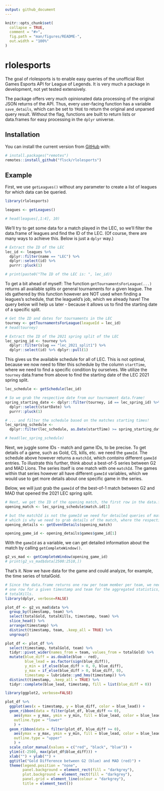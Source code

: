 ```yaml
---
output: github_document
---
```


<!-- README.md is generated from README.Rmd. Please edit that file -->

```r
knitr::opts_chunk$set(
  collapse = TRUE,
  comment = "#>",
  fig.path = "man/figures/README-",
  out.width = "100%"
)
```

# rlolesports

<!-- badges: start -->
<!-- badges: end -->

The goal of rlolesports is to enable easy queries of the unofficial 
Riot Games Esports API for League of Legends. 
It is very much a package in development, not yet tested extensively. 

The package offers very much opinionated data processing of the original
JSON returns of the API. Thus, every user-facing function has a variable 
`save_details`, which can be set to `TRUE` to return the original and unparsed
query result. Without the flag, functions are built to return lists or data.frames
for easy processing in the `dplyr` universe. 

## Installation

You can install the current version from [GitHub](https://github.com/) with:

``` r
# install.packages("remotes")
remotes::install_github("flsck/rlolesports")
```

## Example

First, we use `getLeagues()` without any parameter to create a list of 
leagues for which data can be queried. 

```r
library(rlolesports)

leagues <- getLeagues()

# head(leagues[,1:4], 10)
```

We'll try to get some data for a match played in the LEC, so we'll filter
the data.frame of leagues and find the ID of the LEC. (Of course, there are
many ways to achieve this. Below is just a `dplyr` way.)

```r
# Extract the ID of the LEC
lec_id <- leagues %>%
  dplyr::filter(name == "LEC") %>%
  dplyr::select(id) %>% 
  purrr::pluck(1)

# print(paste0("The ID of the LEC is: ", lec_id))
```

To get a bit ahead of myself: The function `getTournamentsForLeague(...)` returns all available 
splits or general tournaments for a given league. The ids gathered by this function however are NOT
used when finding a leagues's schedule, that the leagueId's job, which we already have! 
The query below will help us later - because it allows us to find the starting date of a specific
split.

```r
# Get the ID and dates for tournaments in the LEC
tourney <- getTournamentsForLeague(leagueId = lec_id)
# head(tourney)

# Extract the ID of the 2021 spring split of the LEC
lec_spring_id <- tourney %>%
  dplyr::filter(slug == "lec_2021_split1") %>%
  dplyr::select(id) %>% dplyr::pull(1)
```


This gives us the available schedule for all of LEC. This is not optimal, 
because we now need to filter this schedule by the column `startTime`, where we 
need to find a specific condition by ourselves. We utilize the `tourney` data.frame
from above to find the starting date of the LEC 2021 spring split.

```r
lec_schedule <- getSchedule(lec_id)

# So we grab the respective date from our tournament data.frame! 
spring_starting_date <- dplyr::filter(tourney, id == lec_spring_id) %>% 
  dplyr::select(startDate) %>% 
  purrr::pluck(1) 

# ... and filter the schedule based on the matches starting times! 
lec_spring_schedule <- 
  dplyr::filter(lec_schedule, as.Date(startTime) >= spring_starting_date)

# head(lec_spring_schedule)
```

Next, we juggle some IDs - match and game IDs, to be precise. To get details of a game, such as 
Gold, CS, kills, etc. we need the `gameId`. The schedule above however returns a `matchId`, which 
*contains* different `gameId` entries. 
To illustrate this further, think about a best-of-5 series between G2 and MAD Lions. The series itself
is one match with one `matchId`. The games within that series however all have different `gameId` 
variables, which we would use to get more details about one specific game in the series.

Below, we will just grab the `gameId` of the best-of-1 match between G2 and MAD that opened the
2021 LEC spring split. 

```r
# Next, we get the ID of the opening match, the first row in the data.frame!
opening_match <- lec_spring_schedule$match.id[1]

# but the matchId is not the gameId we need for detailed queries of match details, 
# which is why we need to grab details of the match, where the respective gameId is saved.
opening_details <- getEventDetails(opening_match)

opening_game_id <- opening_details$games$game_id[1]
```

With the `gameId` as a variable, we can get detailed information about the match
by calling `getCompleteWindow()`. 

```r
g2_vs_mad <- getCompleteWindow(opening_game_id)
# print(g2_vs_mad$data[2500:2510,])
```

That's it. Now we have data for the game and could analyze, for example, the time series of totalGold. 

```r
# Since the data.frame returns one row per team member per team, we need to extract just 
# one row for a given timestamp and team for the aggregated statistics, like totalGold and 
# totalKills. 
library(dplyr, verbose=FALSE)

plot_df <- g2_vs_mad$data %>% 
  group_by(timestamp, team) %>% 
  select(totalGold, totalKills, timestamp, team) %>% 
  slice_head() %>% 
  arrange(timestamp) %>% 
  distinct(timestamp, team, .keep_all = TRUE) %>% 
  ungroup()

plot_df <- plot_df %>% 
  select(timestamp, totalGold, team) %>% 
  tidyr::pivot_wider(names_from = team, values_from = totalGold) %>% 
  mutate(blue_diff = as.double(blue - red),
         blue_lead = as.factor(sign(blue_diff)),
         y_min = if_else(blue_diff > 0, 0, blue_diff),
         y_max = if_else(blue_diff > 0, blue_diff, 0),
         timestamp = lubridate::ymd_hms(timestamp)) %>% 
  distinct(timestamp, .keep_all = TRUE) %>% 
  tidyr::complete(blue_lead, timestamp, fill = list(blue_diff = 0))

library(ggplot2, verbose=FALSE)

plot_df %>% 
  ggplot(aes(x = timestamp, y = blue_diff, color = blue_lead)) +
  geom_ribbon(data = filter(plot_df, blue_diff <= 0),
    aes(ymax = y_max, ymin = y_min, fill = blue_lead, color = blue_lead),
    outline.type = "lower"
    ) +
  geom_ribbon(data = filter(plot_df, blue_diff >= 0),
    aes(ymax = y_max, ymin = y_min, fill = blue_lead, color = blue_lead),
    outline.type = "upper"
    ) +
  scale_color_manual(values = c("red", "black", "blue")) +
  ylim(c(-2500, max(plot_df$blue_diff))) + 
  xlab("") + ylab("") + 
  ggtitle("Gold Difference between G2 (blue) and MAD (red)") +
  theme(legend.position = "none",
        panel.background = element_rect(fill = "darkgrey"),
        plot.background = element_rect(fill = "darkgrey"),
        panel.grid = element_line(colour = "darkgrey"),
        title = element_text())
```

